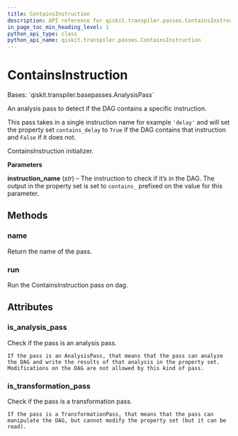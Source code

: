 ```yaml
---
title: ContainsInstruction
description: API reference for qiskit.transpiler.passes.ContainsInstruction
in_page_toc_min_heading_level: 1
python_api_type: class
python_api_name: qiskit.transpiler.passes.ContainsInstruction
---
```


# ContainsInstruction

<Class id="qiskit.transpiler.passes.ContainsInstruction" github="https://github.com/qiskit/qiskit/tree/stable/0.19/qiskit/transpiler/passes/utils/contains_instruction.py" signature="ContainsInstruction(*args, **kwargs)">
  Bases: `qiskit.transpiler.basepasses.AnalysisPass`

  An analysis pass to detect if the DAG contains a specific instruction.

  This pass takes in a single instruction name for example `'delay'` and will set the property set `contains_delay` to `True` if the DAG contains that instruction and `False` if it does not.

  ContainsInstruction initializer.

  **Parameters**

  **instruction\_name** (*str*) – The instruction to check if it’s in the DAG. The output in the property set is set to `contains_` prefixed on the value for this parameter.

  ## Methods

  ### name

  <Function id="qiskit.transpiler.passes.ContainsInstruction.name" name="name" signature="ContainsInstruction.name()">
    Return the name of the pass.
  </Function>

  ### run

  <Function id="qiskit.transpiler.passes.ContainsInstruction.run" name="run" signature="ContainsInstruction.run(dag)">
    Run the ContainsInstruction pass on dag.
  </Function>

  ## Attributes

  ### is\_analysis\_pass

  <Attribute id="qiskit.transpiler.passes.ContainsInstruction.is_analysis_pass" name="is_analysis_pass">
    Check if the pass is an analysis pass.

    If the pass is an AnalysisPass, that means that the pass can analyze the DAG and write the results of that analysis in the property set. Modifications on the DAG are not allowed by this kind of pass.
  </Attribute>

  ### is\_transformation\_pass

  <Attribute id="qiskit.transpiler.passes.ContainsInstruction.is_transformation_pass" name="is_transformation_pass">
    Check if the pass is a transformation pass.

    If the pass is a TransformationPass, that means that the pass can manipulate the DAG, but cannot modify the property set (but it can be read).
  </Attribute>
</Class>

